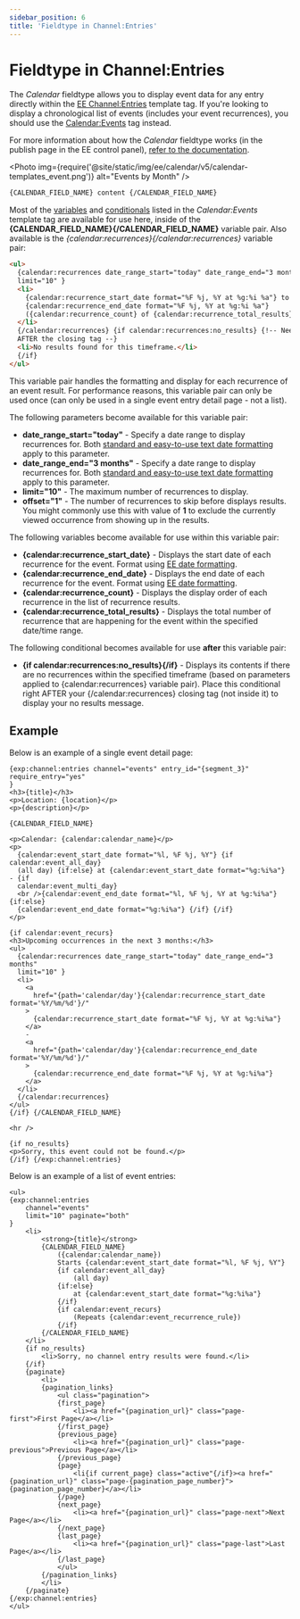 ```yaml
---
sidebar_position: 6
title: 'Fieldtype in Channel:Entries'
---
```



# Fieldtype in Channel:Entries

The _Calendar_ fieldtype allows you to display event data for any entry directly within the [EE Channel:Entries](https://docs.expressionengine.com/v7/channels/entries.html) template tag. If you're looking to display a chronological list of events (includes your event recurrences), you should use the [Calendar:Events](../templating/events.mdx) tag instead.

For more information about how the _Calendar_ fieldtype works (in the publish page in the EE control panel), [refer to the documentation](../guides/fieldtype.mdx).

<Photo
  img={require('@site/static/img/ee/calendar/v5/calendar-templates_event.png')}
  alt="Events by Month"
/>

```html showLineNumbers
{CALENDAR_FIELD_NAME} content {/CALENDAR_FIELD_NAME}
```

Most of the [variables](../templating/events.mdx#variables) and [conditionals](../templating/events.mdx#conditionals) listed in the _Calendar:Events_ template tag are available for use here, inside of the **\{CALENDAR_FIELD_NAME}\{/CALENDAR_FIELD_NAME}** variable pair. Also available is the _\{calendar:recurrences}\{/calendar:recurrences}_ variable pair:

```html showLineNumbers
<ul>
  {calendar:recurrences date_range_start="today" date_range_end="3 months"
  limit="10" }
  <li>
    {calendar:recurrence_start_date format="%F %j, %Y at %g:%i %a"} to
    {calendar:recurrence_end_date format="%F %j, %Y at %g:%i %a"}
    ({calendar:recurrence_count} of {calendar:recurrence_total_results} total)
  </li>
  {/calendar:recurrences} {if calendar:recurrences:no_results} {!-- Needs to be
  AFTER the closing tag --}
  <li>No results found for this timeframe.</li>
  {/if}
</ul>
```

This variable pair handles the formatting and display for each recurrence of an event result. For performance reasons, this variable pair can only be used once (can only be used in a single event entry detail page - not a list).

The following parameters become available for this variable pair:

- **date_range_start="today"** - Specify a date range to display recurrences for. Both [standard and easy-to-use text date formatting](../guides/date-formatting.mdx) apply to this parameter.
- **date_range_end="3 months"** - Specify a date range to display recurrences for. Both [standard and easy-to-use text date formatting](../guides/date-formatting.mdx) apply to this parameter.
- **limit="10"** - The maximum number of recurrences to display.
- **offset="1"** - The number of recurrences to skip before displays results. You might commonly use this with value of **1** to exclude the currently viewed occurrence from showing up in the results.

The following variables become available for use within this variable pair:

- **\{calendar:recurrence_start_date}** - Displays the start date of each recurrence for the event. Format using [EE date formatting](https://docs.expressionengine.com/v7/templates/date-variable-formatting.html).
- **\{calendar:recurrence_end_date}** - Displays the end date of each recurrence for the event. Format using [EE date formatting](https://docs.expressionengine.com/v7/templates/date-variable-formatting.html).
- **\{calendar:recurrence_count}** - Displays the display order of each recurrence in the list of recurrence results.
- **\{calendar:recurrence_total_results}** - Displays the total number of recurrence that are happening for the event within the specified date/time range.

The following conditional becomes available for use **after** this variable pair:

- **\{if calendar:recurrences:no_results}\{/if}** - Displays its contents if there are no recurrences within the specified timeframe (based on parameters applied to \{calendar:recurrences} variable pair). Place this conditional right AFTER your \{/calendar:recurrences} closing tag (not inside it) to display your no results message.

## Example

Below is an example of a single event detail page:

```twig showLineNumbers
{exp:channel:entries channel="events" entry_id="{segment_3}" require_entry="yes"
}
<h3>{title}</h3>
<p>Location: {location}</p>
<p>{description}</p>

{CALENDAR_FIELD_NAME}

<p>Calendar: {calendar:calendar_name}</p>
<p>
  {calendar:event_start_date format="%l, %F %j, %Y"} {if calendar:event_all_day}
  (all day) {if:else} at {calendar:event_start_date format="%g:%i%a"} - {if
  calendar:event_multi_day}
  <br />{calendar:event_end_date format="%l, %F %j, %Y at %g:%i%a"} {if:else}
  {calendar:event_end_date format="%g:%i%a"} {/if} {/if}
</p>

{if calendar:event_recurs}
<h3>Upcoming occurrences in the next 3 months:</h3>
<ul>
  {calendar:recurrences date_range_start="today" date_range_end="3 months"
  limit="10" }
  <li>
    <a
      href="{path='calendar/day'}{calendar:recurrence_start_date format='%Y/%m/%d'}/"
    >
      {calendar:recurrence_start_date format="%F %j, %Y at %g:%i%a"}
    </a>
    -
    <a
      href="{path='calendar/day'}{calendar:recurrence_end_date format='%Y/%m/%d'}/"
    >
      {calendar:recurrence_end_date format="%F %j, %Y at %g:%i%a"}
    </a>
  </li>
  {/calendar:recurrences}
</ul>
{/if} {/CALENDAR_FIELD_NAME}

<hr />

{if no_results}
<p>Sorry, this event could not be found.</p>
{/if} {/exp:channel:entries}
```

Below is an example of a list of event entries:

```twig showLineNumbers
<ul>
{exp:channel:entries
	channel="events"
	limit="10" paginate="both"
}
	<li>
		<strong>{title}</strong>
		{CALENDAR_FIELD_NAME}
			({calendar:calendar_name})
			Starts {calendar:event_start_date format="%l, %F %j, %Y"}
			{if calendar:event_all_day}
				(all day)
			{if:else}
				at {calendar:event_start_date format="%g:%i%a"}
			{/if}
			{if calendar:event_recurs}
				(Repeats {calendar:event_recurrence_rule})
			{/if}
		{/CALENDAR_FIELD_NAME}
	</li>
	{if no_results}
		<li>Sorry, no channel entry results were found.</li>
	{/if}
	{paginate}
		<li>
		{pagination_links}
			<ul class="pagination">
			{first_page}
				<li><a href="{pagination_url}" class="page-first">First Page</a></li>
			{/first_page}
			{previous_page}
				<li><a href="{pagination_url}" class="page-previous">Previous Page</a></li>
			{/previous_page}
			{page}
				<li{if current_page} class="active"{/if}><a href="{pagination_url}" class="page-{pagination_page_number}">{pagination_page_number}</a></li>
			{/page}
			{next_page}
				<li><a href="{pagination_url}" class="page-next">Next Page</a></li>
			{/next_page}
			{last_page}
				<li><a href="{pagination_url}" class="page-last">Last Page</a></li>
			{/last_page}
			</ul>
		{/pagination_links}
		</li>
	{/paginate}
{/exp:channel:entries}
</ul>
```
